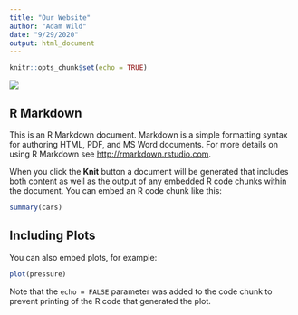 ```yaml
---
title: "Our Website"
author: "Adam Wild"
date: "9/29/2020"
output: html_document
---
```


```r
knitr::opts_chunk$set(echo = TRUE)
```

![](https://www.datocms-assets.com/27230/1594931654-mod-unicar.jpg)

## R Markdown

This is an R Markdown document. Markdown is a simple formatting syntax for authoring HTML, PDF, and MS Word documents. For more details on using R Markdown see <http://rmarkdown.rstudio.com>.

When you click the **Knit** button a document will be generated that includes both content as well as the output of any embedded R code chunks within the document. You can embed an R code chunk like this:

```r
summary(cars)
```

## Including Plots

You can also embed plots, for example:

```r
plot(pressure)
```

Note that the `echo = FALSE` parameter was added to the code chunk to prevent printing of the R code that generated the plot.
